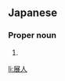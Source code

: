 ==Japanese==
{{ja-kanjitab}}

===Proper noun===
{{ja-pos|proper|のぶと}}

# {{given name|male|lang=ja|sort=のぶと}}

[[li:展人]]